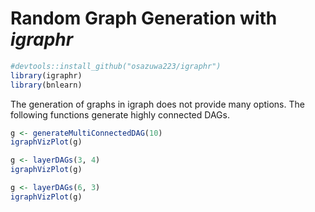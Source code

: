 <!--
  %\VignetteIndexEntry{Random Graph Generation with igraphr}
  %\VignetteEngine{knitr::rmarkdown}
  \usepackage[utf8]{inputenc}
-->

# Random Graph Generation with *igraphr*

```r
#devtools::install_github("osazuwa223/igraphr")
library(igraphr)
library(bnlearn)
```

The generation of graphs in igraph does not provide many options.  The following functions generate highly connected DAGs.

```r
g <- generateMultiConnectedDAG(10)
igraphVizPlot(g)
```

```r
g <- layerDAGs(3, 4)
igraphVizPlot(g)
```

```r
g <- layerDAGs(6, 3)
igraphVizPlot(g)
```
